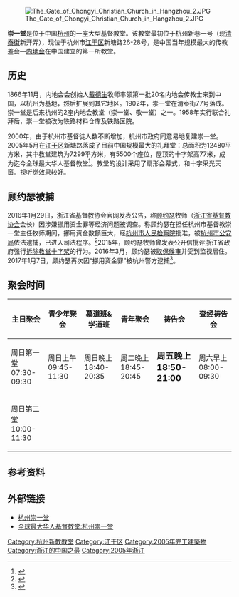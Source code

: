 {{coord|30|15|42|N|120|12|14.7|E|display=title}}
[[File:The_Gate_of_Chongyi_Christian_Church_in_Hangzhou_2.JPG|thumb]]

'''崇一堂'''是位于中国[[杭州|杭州]]的一座大型基督教堂。该教堂最初位于杭州新巷一号（现[[清泰街|清泰街]]新开弄），现位于杭州市[[江干区|江干区]]新塘路26-28号，是中国当年规模最大的传教差会—[[内地会|内地会]]在中国建立的第一所教堂。

== 历史 ==
1866年11月，内地会会创始人[[戴德生|戴德生]]牧师率领第一批20名内地会传教士来到中国，以杭州为基地，然后扩展到其它地区。1902年，崇一堂在清泰街77号落成。崇一堂是后来杭州的2座内地会教堂（崇一堂、敬一堂）之一。1958年实行联合礼拜后，崇一堂被改为铁路材料仓库及铁路医院。

2000年，由于杭州市基督徒人数不断增加，杭州市政府同意易地复建崇一堂。2005年5月在[[江干区|江干区]]新塘路落成了目前中国规模最大的礼拜堂：总面积为12480平方米，其中教堂建筑为7299平方米，有5500个座位，屋顶的十字架高77米，成为迄今全球最大华人基督教堂<ref name="崇一堂">{{cite web|url=http://www.chinadaily.com.cn/hqgj/jryw/2012-12-25/content_7864384.html | language= | title=全球最大华人教堂崇一堂：教堂内圣诞要回归原味 |publisher=中国新闻网 |date=2012-12-25 |accessdate= }}</ref>。教堂的设计采用了扇形会幕式，和十字采光天窗。视听觉效果较好。

== 顾约瑟被捕 ==
2016年1月29日，浙江省基督教协会官网发表公告，称[[顾约瑟|顾约瑟]]牧师（[[浙江省基督教协会|浙江省基督教协会]]会长）因涉嫌挪用资金罪等经济问题被调查。称顾约瑟在担任杭州市基督教崇一堂主任牧师期间，挪用资金数额巨大，经[[杭州市人民检察院|杭州市人民检察院]]批准，被[[杭州市公安局|杭州市公安局]]依法逮捕，已进入司法程序。<ref>{{Cite web |url=http://news.ifeng.com/a/20160131/47310628_0.shtml#_zbs_baidu_bk |title=浙江省基督教协会会长顾约瑟牧师因经济问题被查 |access-date=2016-03-14 |archive-date=2019-08-01 |archive-url=https://web.archive.org/web/20190801185618/http://news.ifeng.com/a/20160131/47310628_0.shtml#_zbs_baidu_bk |dead-url=no }}</ref>2015年，顾约瑟牧师曾发表公开信批评浙江省政府强行[[浙江强拆十字架运动|拆除教堂十字架]]的行为。2016年3月，顾约瑟被[[取保候审|取保候审]]并受到监视居住。2017年1月7日，顾约瑟再次因“挪用资金罪”被杭州警方逮捕<ref >{{cite web |url=http://www.voachinese.com/a/news-chian-again-arrest-pastor-gu-yuese-20170113/3675132.html |language= |title=中国牧师顾约瑟再遭逮捕 打压基督教引国际关注 |publisher=美国之音 |date=2017-01-13 |accessdate= |archive-date=2017-01-16 |archive-url=https://web.archive.org/web/20170116161635/http://www.voachinese.com/a/news-chian-again-arrest-pastor-gu-yuese-20170113/3675132.html |dead-url=no }}</ref>。

== 聚会时间 ==
{| class="wikitable"
|-
! 主日聚会 !! 青少年聚会!! 慕道班&学道班!!青年聚会!! 祷告会!! 查经祷告会
|-
| 周日第一堂 07:30-09:30 ||  周日上午 09:45-11:30 || 周日晚上 18:40-20:35|| 周二晚上  18:45-20:45|| <big>'''周五晚上  18:50-21:00'''</big>|| 周六早上  08:00-09:30
|-
| 周日第二堂 10:00-11:30
|}
== 参考资料 ==
{{reflist}}

== 外部链接 ==
*[http://www.chongyitang.org/ 杭州崇一堂] {{Wayback|url=http://www.chongyitang.org/ |date=20210117182733 }}
*[https://web.archive.org/web/20160304094153/http://yp.gospeltimes.cn/store.php?id=772 全球最大华人基督教堂:杭州崇一堂]

[[Category:杭州新教教堂|Category:杭州新教教堂]]
[[Category:江干区|Category:江干区]]
[[Category:2005年完工建築物|Category:2005年完工建築物]]
[[Category:浙江的中国之最|Category:浙江的中国之最]]
[[Category:2005年浙江|Category:2005年浙江]]